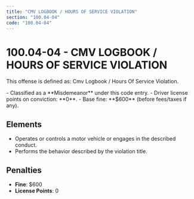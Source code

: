 ```yaml
---
title: "CMV LOGBOOK / HOURS OF SERVICE VIOLATION"
section: "100.04-04"
code: "100.04-04"
---
```





# 100.04-04 - CMV LOGBOOK / HOURS OF SERVICE VIOLATION

This offense is defined as: Cmv Logbook / Hours Of Service Violation.

<Aside type="caution" title="Charge Type: Misdemeanor">
- Classified as a **Misdemeanor** under this code entry.
- Driver license points on conviction: **0**.
- Base fine: **$600** (before fees/taxes if any).
</Aside>

## Elements
- Operates or controls a motor vehicle or engages in the described conduct.
- Performs the behavior described by the violation title.

## Penalties
- **Fine**: $600
- **License Points**: 0
